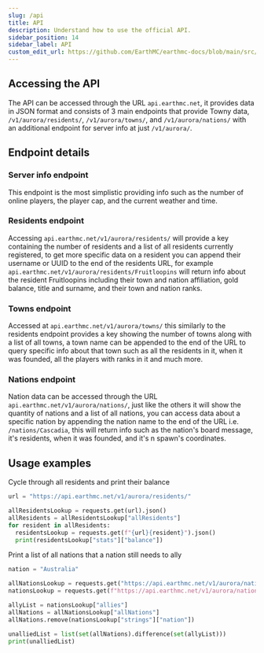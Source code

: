 ```yaml
---
slug: /api
title: API
description: Understand how to use the official API.
sidebar_position: 14
sidebar_label: API
custom_edit_url: https://github.com/EarthMC/earthmc-docs/blob/main/src/docs/api.mdx
---
```

## Accessing the API
The API can be accessed through the URL `api.earthmc.net`, it provides data in JSON format and consists of 3 main endpoints that provide Towny data, `/v1/aurora/residents/`, `/v1/aurora/towns/`, and `/v1/aurora/nations/` with an additional endpoint for server info at just `/v1/aurora/`.

## Endpoint details
### Server info endpoint
This endpoint is the most simplistic providing info such as the number of online players, the player cap, and the current weather and time.

### Residents endpoint
Accessing `api.earthmc.net/v1/aurora/residents/` will provide a key containing the number of residents and a list of all residents currently registered, to get more specific data on a resident you can append their username or UUID to the end of the residents URL, for example `api.earthmc.net/v1/aurora/residents/Fruitloopins` will return info about the resident Fruitloopins including their town and nation affiliation, gold balance, title and surname, and their town and nation ranks.

### Towns endpoint
Accessed at `api.earthmc.net/v1/aurora/towns/` this similarly to the residents endpoint provides a key showing the number of towns along with a list of all towns, a town name can be appended to the end of the URL to query specific info about that town such as all the residents in it, when it was founded, all the players with ranks in it and much more.

### Nations endpoint
Nation data can be accessed through the URL `api.earthmc.net/v1/aurora/nations/`, just like the others it will show the quantity of nations and a list of all nations, you can access data about a specific nation by appending the nation name to the end of the URL i.e. `/nations/Cascadia`, this will return info such as the nation's board message, it's residents, when it was founded, and it's n spawn's coordinates.

## Usage examples
Cycle through all residents and print their balance
```py
url = "https://api.earthmc.net/v1/aurora/residents/"

allResidentsLookup = requests.get(url).json()
allResidents = allResidentsLookup["allResidents"]
for resident in allResidents:
  residentsLookup = requests.get(f"{url}{resident}").json()
  print(residentsLookup["stats"]["balance"])
```

Print a list of all nations that a nation still needs to ally
```py
nation = "Australia"

allNationsLookup = requests.get("https://api.earthmc.net/v1/aurora/nations/").json()
nationsLookup = requests.get(f"https://api.earthmc.net/v1/aurora/nations/{nation}").json()

allyList = nationsLookup["allies"]
allNations = allNationsLookup["allNations"]
allNations.remove(nationsLookup["strings"]["nation"])

unalliedList = list(set(allNations).difference(set(allyList)))
print(unalliedList)
```
